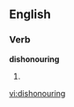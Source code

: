 
==English==

===Verb===
'''dishonouring'''

# {{present participle of|[[dishonour]]}}

[[vi:dishonouring]]